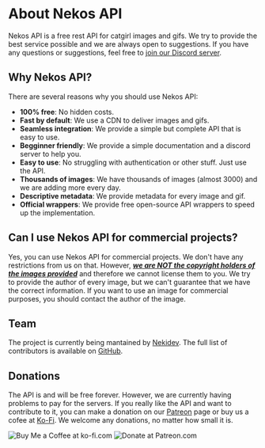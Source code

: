 
# About Nekos API

Nekos API is a free rest API for catgirl images and gifs. We try to provide the best service possible and we are always open to suggestions. If you have any questions or suggestions, feel free to [join our Discord server](https://discord.gg/b9Fv3kEfXc).

## Why Nekos API?

There are several reasons why you should use Nekos API:

-   **100% free**: No hidden costs.
-   **Fast by default**: We use a CDN to deliver images and gifs.
-   **Seamless integration**: We provide a simple but complete API that is easy to use.
-   **Begginner friendly**: We provide a simple documentation and a discord server to help you.
-   **Easy to use**: No struggling with authentication or other stuff. Just use the API.
-   **Thousands of images**: We have thousands of images (almost 3000) and we are adding more every day.
-   **Descriptive metadata**: We provide metadata for every image and gif.
-   **Official wrappers**: We provide free open-source API wrappers to speed up the implementation.

## Can I use Nekos API for commercial projects?

Yes, you can use Nekos API for commercial projects. We don't have any restrictions from us on that. However, <u>**_we are NOT the copyright holders of the images provided_**</u> and therefore we cannot license them to you. We try to provide the author of every image, but we can't guarantee that we have the correct information. If you want to use an image for commercial purposes, you should contact the author of the image.

## Team

The project is currently being mantained by [Nekidev](https://github.com/Nekidev). The full list of contributors is available on [GitHub](https://github.com/Nekidev/Nekos-API/graphs/contributors).

## Donations

The API is and will be free forever. However, we are currently having problems to pay for the servers. If you really like the API and want to contribute to it, you can make a donation on our [Patreon](https://www.patreon.com/nekidev) page or buy us a cofee at [Ko-Fi](https://ko-fi.com/nekidev). We welcome any donations, no matter how small it is.

<div className="mt-8 flex flex-row items-center gap-4 flex-wrap">
    <Link href="https://ko-fi.com/nekidev">
        <img
            src="https://storage.ko-fi.com/cdn/kofi5.png?v=3"
            alt="Buy Me a Coffee at ko-fi.com"
            style={{ height: '36px' }}
        />
    </Link>
    <Link href="https://patreon.com/nekidev">
        <img
            src="https://c5.patreon.com/external/logo/become_a_patron_button.png"
            alt="Donate at Patreon.com"
            style={{ height: '36px', borderRadius: "10000px" }}
        />
    </Link>
</div>
